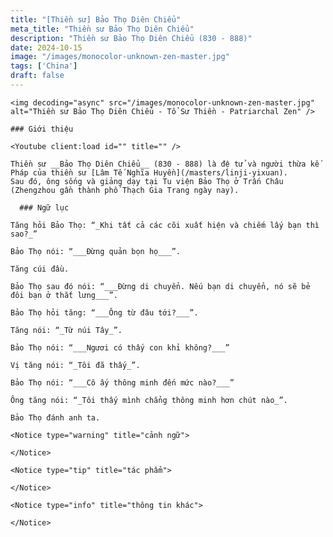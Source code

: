 ```yaml
---
title: "[Thiền sư] Bảo Thọ Diên Chiểu"
meta_title: "Thiền sư Bảo Thọ Diên Chiểu"
description: "Thiền sư Bảo Thọ Diên Chiểu (830 - 888)"
date: 2024-10-15
image: "/images/monocolor-unknown-zen-master.jpg"
tags: ['China']
draft: false
---
```


<div className="grid xl:grid-cols-8 lg:grid-cols-8 md:grid-cols-2 sm:grid-cols-2 xs:grid-cols-1 gap-8 bg-body dark:bg-darkmode-body">

  <div className="lg:col-span-3 md:col-span-1">

    <img decoding="async" src="/images/monocolor-unknown-zen-master.jpg" alt="Thiền sư Bảo Thọ Diên Chiểu - Tổ Sư Thiền - Patriarchal Zen" />

    ### Giới thiệu

    <Youtube client:load id="" title="" />

    Thiền sư __Bảo Thọ Diên Chiểu__ (830 - 888) là đệ tử và người thừa kế Pháp của thiền sư [Lâm Tế Nghĩa Huyền](/masters/linji-yixuan).
    Sau đó, ông sống và giảng dạy tại Tu viện Bảo Thọ ở Trấn Châu (Zhengzhou gần thành phố Thạch Gia Trang ngày nay).

  </div>

  <div className="lg:col-span-5 md:col-span-1">

      ### Ngữ lục

    Tăng hỏi Bảo Thọ: “_Khi tất cả các cõi xuất hiện và chiếm lấy bạn thì sao?_”

    Bảo Thọ nói: “___Đừng quản bọn họ___”.

    Tăng cúi đầu.

    Bảo Thọ sau đó nói: “___Đừng di chuyển. Nếu bạn di chuyển, nó sẽ bẻ đôi bạn ở thắt lưng___”.

    Bảo Thọ hỏi tăng: “___Ông từ đâu tới?___”.

    Tăng nói: “_Từ núi Tây_”.

    Bảo Thọ nói: “___Ngươi có thấy con khỉ không?___”

    Vị tăng nói: “_Tôi đã thấy_”.

    Bảo Thọ nói: “___Cô ấy thông minh đến mức nào?___”

    Ông tăng nói: “_Tôi thấy mình chẳng thông minh hơn chút nào_”.

    Bảo Thọ đánh anh ta.

    <Notice type="warning" title="cảnh ngữ">

    </Notice>

    <Notice type="tip" title="tác phẩm">

    </Notice>

    <Notice type="info" title="thông tin khác">

    </Notice>

  </div>

</div>

